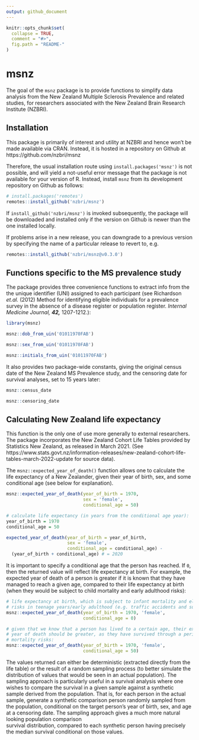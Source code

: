 ```yaml
---
output: github_document
---
```


<!-- README.md is generated from README.Rmd. Please edit that file -->

```r
knitr::opts_chunk$set(
  collapse = TRUE,
  comment = "#>",
  fig.path = "README-"
)
```

# msnz

The goal of the `msnz` package is to provide functions to simplify data 
analysis from the New Zealand Multiple Sclerosis Prevalence and related studies,
for researchers associated with the New Zealand Brain Research Institute 
(NZBRI).

## Installation

This package is primarily of interest and utility at NZBRI and hence won't be 
made available via CRAN. Instead, it is hosted in a repository on Github at 
https://github.com/nzbri/msnz
 
Therefore, the usual installation route using `install.packages('msnz')` is 
not possible, and will yield a not-useful error message that the package is not
available for your version of R. Instead, install `msnz` from its development
repository on Github as follows:

```r
# install.packages('remotes')
remotes::install_github('nzbri/msnz')
```
If `install_github('nzbri/msnz')` is invoked subsequently, the package will be
downloaded and installed only if the version on Github is newer than the one 
installed locally.

If problems arise in a new release, you can downgrade to a previous version by 
specifying the name of a particular release to revert to, e.g.

```r
remotes::install_github('nzbri/msnz@v0.3.0')
```

## Functions specific to the MS prevalence study

The package provides three convenience functions to extract info from the the
unique identifier (UNI) assigned to each participant (see Richardson _et.al._ 
(2012) Method for identifying eligible individuals for a prevalence survey in 
the absence of a disease register or population register. _Internal Medicine 
Journal,_ ***42,*** 1207-1212.):

```r
library(msnz)

msnz::dob_from_uin('01011970FAB')

msnz::sex_from_uin('01011970FAB')

msnz::initials_from_uin('01011970FAB')
```

It also provides two package-wide constants, giving the original census date of 
the New Zealand MS Prevalence study, and the censoring date for survival 
analyses, set to 15 years later:

```r
msnz::census_date

msnz::censoring_date
```

## Calculating New Zealand life expectancy

This function is the only one of use more generally to external researchers. The
package incorporates the New Zealand Cohort Life Tables provided by 
Statistics New Zealand, as released in March 2021. (See https://www.stats.govt.nz/information-releases/new-zealand-cohort-life-tables-march-2022-update
for source data).

The `msnz::expected_year_of_death()` function allows one to calculate the life 
expectancy of a New Zealander, given their year of birth, sex, and some 
conditional age (see below for explanation).

```r
msnz::expected_year_of_death(year_of_birth = 1970, 
                             sex = 'female', 
                             conditional_age = 50)

# calculate life expectancy (in years from the conditional age year):
year_of_birth = 1970
conditional_age = 50

expected_year_of_death(year_of_birth = year_of_birth,
                       sex = 'female', 
                       conditional_age = conditional_age) - 
  (year_of_birth + conditional_age) # = 2020

```
It is important to specify a conditional age that the person has reached. If 
`0`, then the returned value will reflect life expectancy at birth. For example,
the expected year of death of a person is greater if it is known that they have 
managed to reach a given age, compared to their life expectancy at birth (when
they would be subject to child mortality and early adulthood risks):

```r
# life expectancy at birth, which is subject to infant mortality and elevated 
# risks in teenage years/early adulthood (e.g. traffic accidents and suicide):
msnz::expected_year_of_death(year_of_birth = 1970, 'female', 
                             conditional_age = 0)

# given that we know that a person has lived to a certain age, their expected 
# year of death should be greater, as they have survived through a period of
# mortality risks:
msnz::expected_year_of_death(year_of_birth = 1970, 'female', 
                             conditional_age = 50)

```

The values returned can either be deterministic (extracted directly from the 
life table) or the result of a random sampling process (to better simulate 
the distribution of values that would be seen in an actual population). The 
sampling approach is particularly useful in a survival analysis where one wishes
to compare the survival in a given sample against a synthetic sample derived
from the population. That is, for each person in the actual sample, generate a 
synthetic comparison person randomly sampled from the population, conditional
on the target person's year of birth, sex, and age at a censoring date. The
sampling approach gives a much more natural looking population comparison  
survival distribution, compared to each synthetic person having precisely the 
median survival conditional on those values.
